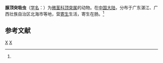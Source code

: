{{Speciesbox
| taxon = Probolocoryphe glandulosa
| binomial_authority = (Coil, 1955)<ref name='id10178'>{{cite web| url =http://www.bioinfo.cn/db05/BjdwSpecies.php?action=view&id=10178| title =腺顶突吸虫| work =《中国动物物种编目数据库》| publisher =中国科学院微生物研究所| author =中国科学院动物研究所| accessdate =2009-04-16| deadurl =yes| archiveurl =https://web.archive.org/web/20160305071432/http://www.bioinfo.cn/db05/BjdwSpecies.php?action=view&id=10178| archivedate =2016-03-05}}</ref>
}}

'''腺顶突吸虫'''（[[学名|学名]]：{{lang|la|''Probolocoryphe glandulosa''}}）为[[微茎科|微茎科]][[顶突属|顶突属]]的动物。在[[中国大陆|中国大陆]]，分布于广东湛江、广西壮族自治区北海市等地，营[[寄生|寄生]]生活，寄生在肠。<ref name='id10178'/>

== 参考文献 ==
{{reflist}}

{{吸虫小作品}}

{{taxonbar}}
[[Category:_1955年描述的动物|X]]
[[Category:顶突属|X]]